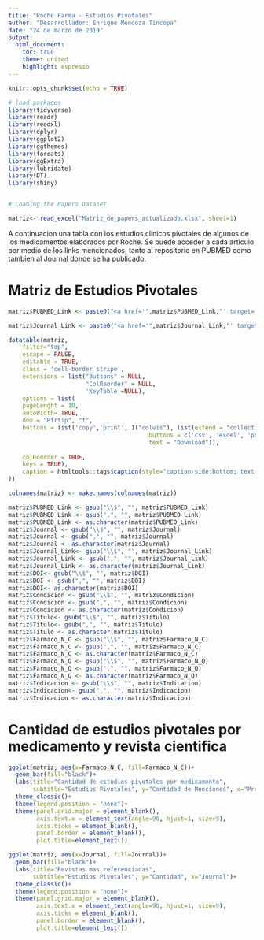 ```yaml
---
title: "Roche Farma - Estudios Pivotales"
author: "Desarrollador: Enrique Mendoza Tincopa"
date: "24 de marzo de 2019"
output:
  html_document:
    toc: true
    theme: united
    highlight: espresso
---
```


```r
knitr::opts_chunk$set(echo = TRUE)

# load packages
library(tidyverse)
library(readr)
library(readxl)
library(dplyr)
library(ggplot2)
library(ggthemes)
library(forcats)
library(ggExtra)
library(lubridate)
library(DT)
library(shiny)


# Loading the Papers Dataset

matriz<- read_excel("Matriz_de_papers_actualizado.xlsx", sheet=1)
```

A continuacion una tabla con los estudios clinicos pivotales de algunos de los medicamentos elaborados por Roche. Se puede acceder a cada articulo por medio de los links mencionados, tanto al repositorio en PUBMED como tambien al Journal donde se ha publicado.

# Matriz de Estudios Pivotales

```r
matriz$PUBMED_Link <- paste0("<a href='",matriz$PUBMED_Link,"' target='_blank'>",matriz$PUBMED_Link,"</a>")

matriz$Journal_Link <- paste0("<a href='",matriz$Journal_Link,"' target='_blank'>",matriz$Journal_Link,"</a>")

datatable(matriz,
    filter="top",
    escape = FALSE,
    editable = TRUE, 
    class = 'cell-border stripe',
    extensions = list("Buttons" = NULL,
                      "ColReorder" = NULL,
                      'KeyTable'=NULL),
    options = list(
    pageLenght = 10,
    autoWidth= TRUE,
    dom = "Bfrtip", "t",
    buttons = list('copy','print', I("colvis"), list(extend = "collection", 
                                        buttons = c('csv', 'excel', 'pdf'),
                                        text = "Download")), 
    
    colReorder = TRUE,
    keys = TRUE), 
    caption = htmltools::tags$caption(style="caption-side:bottom; text-align:left;", "Nota:", htmltools::em("Matriz de Papers Pivotales de Roche Farma (Peru). No todos los articulos listados en la siguiente tabla son Open Source.") 
))

```

```r

colnames(matriz) <- make.names(colnames(matriz))

matriz$PUBMED_Link <- gsub("\\$", "", matriz$PUBMED_Link)
matriz$PUBMED_Link <- gsub(",", "", matriz$PUBMED_Link)
matriz$PUBMED_Link <- as.character(matriz$PUBMED_Link)
matriz$Journal <- gsub("\\$", "", matriz$Journal)
matriz$Journal <- gsub(",", "", matriz$Journal)
matriz$Journal <- as.character(matriz$Journal)
matriz$Journal_Link<- gsub("\\$", "", matriz$Journal_Link)
matriz$Journal_Link <- gsub(",", "", matriz$Journal_Link)
matriz$Journal_Link <- as.character(matriz$Journal_Link)
matriz$DOI<- gsub("\\$", "", matriz$DOI)
matriz$DOI <- gsub(",", "", matriz$DOI)
matriz$DOI<- as.character(matriz$DOI)
matriz$Condicion <- gsub("\\$", "", matriz$Condicion)
matriz$Condicion <- gsub(",", "", matriz$Condicion)
matriz$Condicion <- as.character(matriz$Condicion)
matriz$Titulo<- gsub("\\$", "", matriz$Titulo)
matriz$Titulo<- gsub(",", "", matriz$Titulo)
matriz$Titulo <- as.character(matriz$Titulo)
matriz$Farmaco_N_C <- gsub("\\$", "", matriz$Farmaco_N_C)
matriz$Farmaco_N_C <- gsub(",", "", matriz$Farmaco_N_C)
matriz$Farmaco_N_C <- as.character(matriz$Farmaco_N_C)
matriz$Farmaco_N_Q <- gsub("\\$", "", matriz$Farmaco_N_Q)
matriz$Farmaco_N_Q <- gsub(",", "", matriz$Farmaco_N_Q)
matriz$Farmaco_N_Q <- as.character(matriz$Farmaco_N_Q)
matriz$Indicacion <- gsub("\\$", "", matriz$Indicacion)
matriz$Indicacion<- gsub(",", "", matriz$Indicacion)
matriz$Indicacion <- as.character(matriz$Indicacion)

```

# Cantidad de estudios pivotales por medicamento y revista cientifica

```r

ggplot(matriz, aes(x=Farmaco_N_C, fill=Farmaco_N_C))+
  geom_bar(fill="black")+
  labs(title="Cantidad de estudios pivotales por medicamento",
       subtitle="Estudios Pivotales", y="Cantidad de Menciones", x="Producto Roche")+
  theme_classic()+
  theme(legend.position = "none")+
  theme(panel.grid.major = element_blank(),
        axis.text.x = element_text(angle=90, hjust=1, size=9),
        axis.ticks = element_blank(),
        panel.border = element_blank(),
        plot.title=element_text())

ggplot(matriz, aes(x=Journal, fill=Journal))+
  geom_bar(fill="black")+
  labs(title="Revistas mas referenciadas",
       subtitle="Estudios Pivotales", y="Cantidad", x="Journal")+
  theme_classic()+
  theme(legend.position = "none")+
  theme(panel.grid.major = element_blank(),
        axis.text.x = element_text(angle=90, hjust=1, size=9),
        axis.ticks = element_blank(),
        panel.border = element_blank(),
        plot.title=element_text())
```

